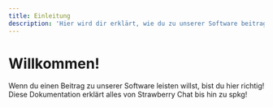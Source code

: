 ```yaml
---
title: Einleitung
description: 'Hier wird dir erklärt, wie du zu unserer Software beitragen kannst und wie unsere Produkte funktionieren'
---
```


# Willkommen!

Wenn du einen Beitrag zu unserer Software leisten willst, bist du hier richtig! Diese Dokumentation erklärt alles von Strawberry Chat bis hin zu spkg!

